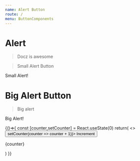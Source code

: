 ```yaml
---
name: Alert Button
route: /
menu: ButtonComponents
---
```



# Alert

> Docz is awesome

> Small Alert Button

<Playground>

<AlertButton color="success" size="small">
  Small Alert!
</AlertButton>


# Big Alert Button

> Big alert

<AlertButton size="large"> Big Alert!</AlertButton>

</Playground>


<Playground>
{()=>{
    const [counter,setCounter] = React.useState(0)
    return(
        <>
        <button onClick={() => setCounter(counter => counter + 1)}>
        Increment
        </button>
        <p>{counter}</p>
        </>
    )
}}
</Playground>